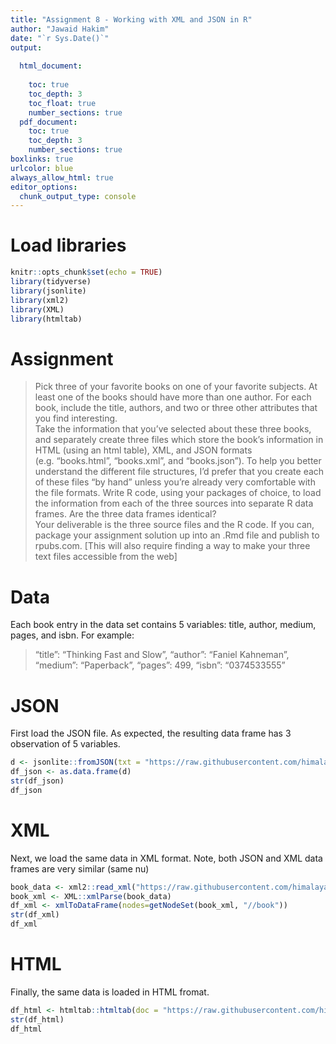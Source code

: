 ```yaml
---
title: "Assignment 8 - Working with XML and JSON in R"
author: "Jawaid Hakim"
date: "`r Sys.Date()`"
output:
  
  html_document:
    
    toc: true
    toc_depth: 3
    toc_float: true
    number_sections: true
  pdf_document: 
    toc: true
    toc_depth: 3
    number_sections: true
boxlinks: true
urlcolor: blue
always_allow_html: true
editor_options: 
  chunk_output_type: console
---
```


# Load libraries

```r
knitr::opts_chunk$set(echo = TRUE)
library(tidyverse)
library(jsonlite)
library(xml2)
library(XML)
library(htmltab)
```

# Assignment
    
>Pick three of your favorite books on one of your favorite subjects. At least one of the books should have more
than one author. For each book, include the title, authors, and two or three other attributes that you find
interesting.  
Take the information that you’ve selected about these three books, and separately create three files which
store the book’s information in HTML (using an html table), XML, and JSON formats (e.g. “books.html”,
“books.xml”, and “books.json”). To help you better understand the different file structures, I’d prefer that you
create each of these files “by hand” unless you’re already very comfortable with the file formats.
Write R code, using your packages of choice, to load the information from each of the three sources into
separate R data frames. Are the three data frames identical?  
Your deliverable is the three source files and the R code. If you can, package your assignment solution up into
an .Rmd file and publish to rpubs.com. [This will also require finding a way to make your three text files
accessible from the web]

# Data

Each book entry in the data set contains 5 variables: title, author, medium, pages, and isbn. For example:

> "title": "Thinking Fast and Slow",
  "author": "Faniel Kahneman",
  "medium": "Paperback",
  "pages": 499,
  "isbn": "0374533555"
        
# JSON

First load the JSON file. As expected, the resulting data frame has 3 observation of 5 variables.

```r
d <- jsonlite::fromJSON(txt = "https://raw.githubusercontent.com/himalayahall/DATA607/main/Assignment%208/books.json")
df_json <- as.data.frame(d)
str(df_json)
df_json
```

# XML

Next, we load the same data in XML format. Note, both JSON and XML data frames are very similar (same nu)

```r
book_data <- xml2::read_xml("https://raw.githubusercontent.com/himalayahall/DATA607/main/Assignment%208/books.xml")
book_xml <- XML::xmlParse(book_data)
df_xml <- xmlToDataFrame(nodes=getNodeSet(book_xml, "//book"))
str(df_xml)
df_xml
```

# HTML

Finally, the same data is loaded in HTML fromat.

```r
df_html <- htmltab::htmltab(doc = "https://raw.githubusercontent.com/himalayahall/DATA607/main/Assignment%208/books.html")
str(df_html)
df_html
```

